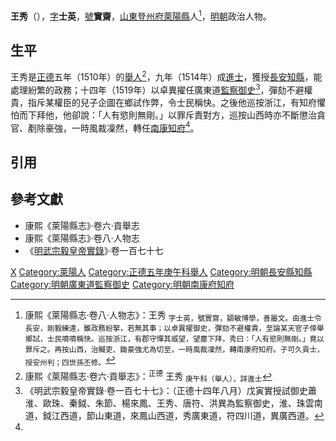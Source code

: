 {{Otheruses|other=名为王士英的其他人物|王士英}}

'''王秀'''（{{bd|15世紀||16世紀}}），[[表字|字]]'''士英'''，[[號|號]]'''實齋'''，[[山東等處承宣布政使司|山東]][[登州府|登州府]][[萊陽縣|萊陽縣]]人<ref name=djs>康熙《萊陽縣志·卷八·人物志》：王秀 <sub>字士英，號實齋，穎敏博學，善屬文。由進士令長安，剛毅練達，雖政務紛拏，若無其事；以卓異擢御史，彈劾不避權貴，至論某天官子倖舉鄉試，士民噴噴稱快。巡按浙江，有郡守憚其威望，望塵下拜，秀曰：「人有慾則無剛。」竟以罪斥之。再按山西，治贓吏、鋤豪強尤為切至，一時風裁凜然，轉南康府知府。子可久貢士，授安州判；四世孫丕修。</sub></ref>，[[明朝|明朝]]政治人物。

==生平==
王秀是[[正德_(明朝)|正德]]五年（1510年）的[[舉人|舉人]]<ref>康熙《萊陽縣志·卷六·貢舉志》：<sup>正德</sup> 王秀 <sub>庚午科（舉人），詳進士</sub></ref>，九年（1514年）成[[進士|進士]]，獲授[[長安縣|長安]][[知縣|知縣]]，能處理紛繁的政務；十四年（1519年）以卓異擢任廣東道[[監察御史|監察御史]]<ref>《明武宗毅皇帝實錄·卷一百七十七》：（正德十四年八月）戊寅實授試御史蕭淮、歐珠、秦鉞、朱節、楊來鳳、王秀、唐符、洪異為監察御史，淮、珠雲南道，鉞江西道，節山東道，來鳳山西道，秀廣東道，符四川道，異廣西道。</ref>，彈劾不避權貴，指斥某權臣的兒子企圖在鄉試作弊，令士民稱快。之後他巡按浙江，有知府懼怕而下拜他，他卻說：「人有慾則無剛。」以罪斥責對方，巡按山西時亦不斷懲治貪官、剷除豪強，一時風裁凜然，轉任[[南康府|南康]][[知府|知府]]<ref name=djs/>。

==引用==
{{reflist}}

==參考文獻==
*康熙《萊陽縣志》·卷六·貢舉志
*康熙《萊陽縣志》·卷八·人物志
*《[[明實錄|明武宗毅皇帝實錄]]》·卷一百七十七

{{start box}}
{{s-off}}
{{s-before|[[褚環|褚環]]}}
{{s-title|明朝長安縣知縣|正德年間}}
{{s-after|[[謝旻|謝旻]]}}
{{end box}}

{{正德九年甲戌科殿試金榜}}

{{Authority control}}

{{DEFAULTSORT:}}
[[Category:王姓|X]]
[[Category:萊陽人|Category:萊陽人]]
[[Category:正德五年庚午科舉人|Category:正德五年庚午科舉人]]
[[Category:明朝長安縣知縣|Category:明朝長安縣知縣]]
[[Category:明朝廣東道監察御史|Category:明朝廣東道監察御史]]
[[Category:明朝南康府知府|Category:明朝南康府知府]]